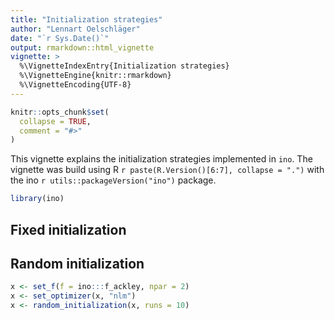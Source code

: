 ```yaml
---
title: "Initialization strategies"
author: "Lennart Oelschläger"
date: "`r Sys.Date()`"
output: rmarkdown::html_vignette
vignette: >
  %\VignetteIndexEntry{Initialization strategies}
  %\VignetteEngine{knitr::rmarkdown}
  %\VignetteEncoding{UTF-8}
---
```


```r
knitr::opts_chunk$set(
  collapse = TRUE,
  comment = "#>"
)
```

This vignette explains the initialization strategies implemented in `ino`. The vignette was build using R `r paste(R.Version()[6:7], collapse = ".")` with the ino `r utils::packageVersion("ino")` package.

```r
library(ino)
```

## Fixed initialization

## Random initialization

```r
x <- set_f(f = ino:::f_ackley, npar = 2)
x <- set_optimizer(x, "nlm")
x <- random_initialization(x, runs = 10)
```

